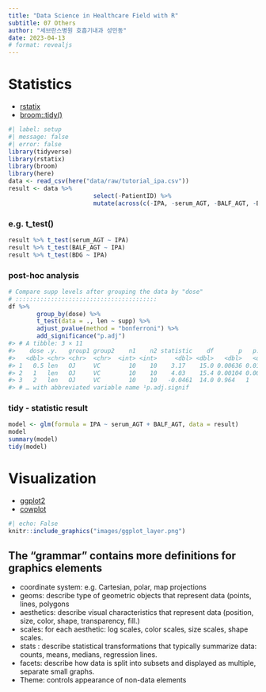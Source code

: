 ```yaml
---
title: "Data Science in Healthcare Field with R"
subtitle: 07 Others
author: "세브란스병원 호흡기내과 성민동"
date: 2023-04-13
# format: revealjs
---
```

# Statistics
- [rstatix](https://github.com/kassambara/rstatix)
- [broom::tidy()](https://cran.r-project.org/web/packages/broom/vignettes/broom.html)
```r
#| label: setup
#| message: false
#| error: false
library(tidyverse)
library(rstatix)
library(broom)
library(here)
data <- read_csv(here("data/raw/tutorial_ipa.csv"))
result <- data %>%
                        select(-PatientID) %>%
                        mutate(across(c(-IPA, -serum_AGT, -BALF_AGT, -BDG), factor)) 
```
### e.g. t_test()
```r
result %>% t_test(serum_AGT ~ IPA)
result %>% t_test(BALF_AGT ~ IPA)
result %>% t_test(BDG ~ IPA)
```

### post-hoc analysis
```r
# Compare supp levels after grouping the data by "dose"
# ::::::::::::::::::::::::::::::::::::::::
df %>%
        group_by(dose) %>%
        t_test(data = ., len ~ supp) %>%
        adjust_pvalue(method = "bonferroni") %>%
        add_significance("p.adj")
#> # A tibble: 3 × 11
#>    dose .y.   group1 group2    n1    n2 statistic    df       p   p.adj p.adj.…¹
#>   <dbl> <chr> <chr>  <chr>  <int> <int>     <dbl> <dbl>   <dbl>   <dbl> <chr>
#> 1   0.5 len   OJ     VC        10    10    3.17    15.0 0.00636 0.0191  *
#> 2   1   len   OJ     VC        10    10    4.03    15.4 0.00104 0.00312 **
#> 3   2   len   OJ     VC        10    10   -0.0461  14.0 0.964   1       ns
#> # … with abbreviated variable name ¹​p.adj.signif
```
### tidy - statistic result
```r
model <- glm(formula = IPA ~ serum_AGT + BALF_AGT, data = result)
model
summary(model)
tidy(model)
```

# Visualization
- [ggplot2](https://ggplot2.tidyverse.org/)
- [cowplot](https://wilkelab.org/cowplot/articles/plot_grid.html)
```r
#| echo: False
knitr::include_graphics("images/ggplot_layer.png")
```
## The “grammar” contains more definitions for graphics elements
- coordinate system: e.g. Cartesian, polar, map projections
- geoms: describe type of geometric objects that represent data (points, lines, polygons
- aesthetics: describe visual characteristics that represent data (position, size, color, shape, transparency, fill.)
- scales: for each aesthetic: log scales, color scales, size scales, shape scales.
- stats : describe statistical transformations that typically summarize data: counts, means, medians, regression lines.
- facets: describe how data is split into subsets and displayed as multiple, separate small graphs.
- Theme: controls appearance of non-data elements
